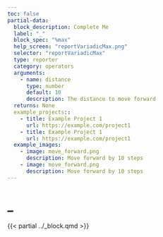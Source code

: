 ```yaml
---
toc: false
partial-data:
  block_description: Complete Me
  label: "_"
  block_spec: "%max"
  help_screen: "reportVariadicMax.png"
  selector: "reportVariadicMax"
  type: reporter
  category: operators
  arguments:
    - name: distance
      type: number
      default: 10
      description: The distance to move forward
  returns: None
  example_projects::
    - title: Example Project 1
      url: https://example.com/project1
    - title: Example Project 1
      url: https://example.com/project1
  example_images:
    - image: move_forward.png
      description: Move forward by 10 steps
    - image: move_forward.png
      description: Move forward by 10 steps
---
```


# _ {.unnumbered}

{{< partial ../_block.qmd >}}
